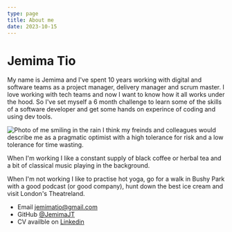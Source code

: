 ```yaml
---
type: page
title: About me
date: 2023-10-15
---
```

# Jemima Tio

My name is Jemima and I've spent 10 years working with digital and software teams as a project manager, delivery manager and scrum master. I love working with tech teams and now I want to know how it all works under the hood. So I've set myself a 6 month challenge to learn some of the skills of a software developer and get some hands on experince of coding and using dev tools. 


<Image
  src="/images/jemima.jpg"
  alt="Photo of me smiling in the rain"
  width={768}
  height={1024}
  priority
  className="next-image"
/>
I think my freinds and colleagues would describe me as a pragmatic optimist with a high tolerance for risk and a low tolerance for time wasting.

When I'm working I like a constant supply of black coffee or herbal tea and a bit of classical music playing in the background. 

When I'm not working I like to practise hot yoga, go for a walk in Bushy Park with a good podcast (or good company), hunt down the best ice cream and visit London's Theatreland.

- Email jemimatio@gmail.com
- GitHub [@JemimaJT](https://github.com/JemimaJT)
- CV availble on [Linkedin](https://www.linkedin.com/in/jemimatio/)